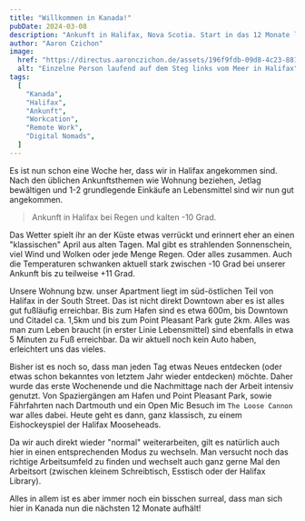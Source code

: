 ```yaml
---
title: "Willkommen in Kanada!"
pubDate: 2024-03-08
description: "Ankunft in Halifax, Nova Scotia. Start in das 12 Monate lange Abenteuer."
author: "Aaron Czichon"
image:
  href: "https://directus.aaronczichon.de/assets/196f9fdb-09d8-4c23-881d-1b0e9283d5d7.jpeg?quality=70&width=1600"
  alt: "Einzelne Person laufend auf dem Steg links vom Meer in Halifax"
tags:
  [
    "Kanada",
    "Halifax",
    "Ankunft",
    "Workcation",
    "Remote Work",
    "Digital Nomads",
  ]
---
```



Es ist nun schon eine Woche her, dass wir in Halifax angekommen sind. Nach den üblichen Ankunftsthemen wie Wohnung beziehen, Jetlag bewältigen und 1-2 grundlegende Einkäufe an Lebensmittel sind wir nun gut angekommen.

<DirectusImage assetId="d51c7e25-09c5-48f6-8245-f15e2d1a4766" />

> Ankunft in Halifax bei Regen und kalten -10 Grad.

Das Wetter spielt ihr an der Küste etwas verrückt und erinnert eher an einen "klassischen" April aus alten Tagen. Mal gibt es strahlenden Sonnenschein, viel Wind und Wolken oder jede Menge Regen. Oder alles zusammen.
Auch die Temperaturen schwanken aktuell stark zwischen -10 Grad bei unserer Ankunft bis zu teilweise +11 Grad.

<DirectusImage assetId="b482ede3-6881-44ec-b921-3c385475e731.jpeg" />

Unsere Wohnung bzw. unser Apartment liegt im süd-östlichen Teil von Halifax in der South Street. Das ist nicht direkt Downtown aber es ist alles gut fußläufig erreichbar. Bis zum Hafen sind es etwa 600m, bis Downtown und Citadel ca. 1,5km und bis zum Point Pleasant Park gute 2km.
Alles was man zum Leben braucht (in erster Linie Lebensmittel) sind ebenfalls in etwa 5 Minuten zu Fuß erreichbar.
Da wir aktuell noch kein Auto haben, erleichtert uns das vieles.

<DirectusImage assetId="7c6808cc-06f1-4f11-8754-2cde9f69b419" />

Bisher ist es noch so, dass man jeden Tag etwas Neues entdecken (oder etwas schon bekanntes von letztem Jahr wieder entdecken) möchte. Daher wurde das erste Wochenende und die Nachmittage nach der Arbeit intensiv genutzt.
Von Spaziergängen am Hafen und Point Pleasant Park, sowie Fährfahrten nach Dartmouth und ein Open Mic Besuch im `The Loose Cannon` war alles dabei.
Heute geht es dann, ganz klassisch, zu einem Eishockeyspiel der Halifax Mooseheads.

<DirectusImage assetId="d7ac175d-77a3-4528-9f01-5c64d2318195" />

Da wir auch direkt wieder "normal" weiterarbeiten, gilt es natürlich auch hier in einen entsprechenden Modus zu wechseln. Man versucht noch das richtige Arbeitsumfeld zu finden und wechselt auch ganz gerne Mal den Arbeitsort (zwischen kleinem Schreibtisch, Esstisch oder der Halifax Library).

Alles in allem ist es aber immer noch ein bisschen surreal, dass man sich hier in Kanada nun die nächsten 12 Monate aufhält!
